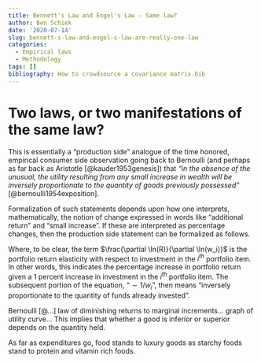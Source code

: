 ---
title: Bennett's Law and Engel's Law - Same law?
author: Ben Schiek
date: '2020-07-14'
slug: bennett-s-law-and-engel-s-law-are-really-one-law
categories:
  - Empirical laws
  - Methodology
tags: []
bibliography: How to crowdsource a covariance matrix.bib
---

<style>
p.caption {
  font-size: 0.7em;
}
</style>

# Two laws, or two manifestations of the same law?

This is essentially a "production side" analogue of the time honored, empirical consumer side observation going back to Bernoulli (and perhaps as far back as Aristotle [@kauder1953genesis]) that _"in the absence of the unusual, the utility resulting from any small increase in wealth will be inversely proportionate to the quantity of goods previously possessed"_ [@bernoulli1954exposition].

Formalization of such statements depends upon how one interprets, mathematically, the notion of change expressed in words like "additional return" and "small increase". If these are interpreted as percentage changes, then the production side statement can be formalized as follows.

\begin{equation}
\frac{\partial \ln(R)}{\partial \ln(w_i)} \sim \frac{1}{w_i}
\label{eq:dimRetDefine}
\end{equation}

Where, to be clear, the term $\frac{\partial \ln(R)}{\partial \ln(w_i)}$ is the portfolio return elasticity with respect to investment in the $i^{th}$ portfolio item. In other words, this indicates the percentage increase in portfolio return given a $1$ percent increase in investment in the $i^{th}$ portfolio item. The subsequent portion of the equation, "$\sim 1 / w_i$", then means "inversely proportionate to the quantity of funds already invested".

Bernoulli [@...] law of diminishing returns to marginal increments... graph of utility curve... This implies that whether a good is inferior or superior depends on the quantity held.

As far as expenditures go, food stands to luxury goods as starchy foods stand to protein and vitamin rich foods.
